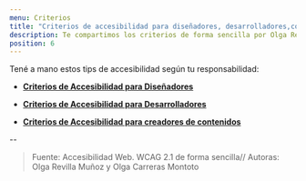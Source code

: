 ```yaml
---
menu: Criterios
title: "Criterios de accesibilidad para diseñadores, desarrolladores,contenidos"
description: Te compartimos los criterios de forma sencilla por Olga Revilla y Olga.
position: 6
---
```

Tené a mano estos tips de accesibilidad según tu responsabilidad:

   * [**Criterios de Accesibilidad para Diseñadores**](https://gcba.github.io/estandares/pautas/accesibilidad/criterios/para_dise%C3%B1adores/)

   * [**Criterios de Accesibilidad para Desarrolladores**](https://gcba.github.io/estandares/pautas/accesibilidad/criterios/para_desarroladores/)

   * [**Criterios de Accesibilidad para creadores de contenidos**](https://gcba.github.io/estandares/pautas/accesibilidad/criterios/para_contenidos/)


--

> Fuente: Accesibilidad Web. WCAG 2.1 de forma sencilla// 
Autoras: Olga Revilla Muñoz y Olga Carreras Montoto

